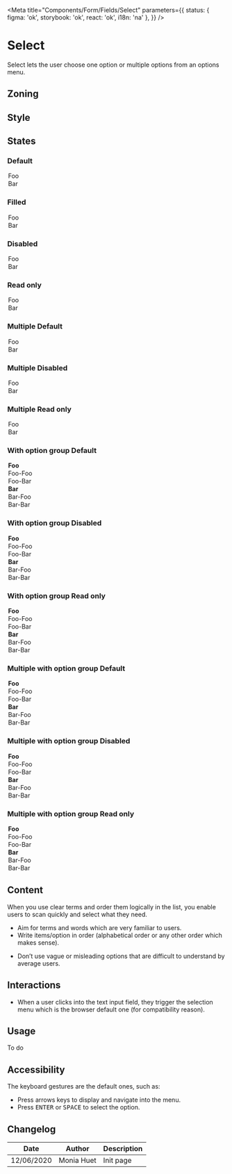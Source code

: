 

<Meta
	title="Components/Form/Fields/Select"
	parameters={{
		status: { figma: 'ok', storybook: 'ok', react: 'ok', i18n: 'na' },
	}}
/>

# Select

Select lets the user choose one option or multiple options from an options menu.

## Zoning

<FigmaImage
	src="https://www.figma.com/file/qc8oUSyVJM67gSsbTShftt/%F0%9F%93%90-Zoning?node-id=245%3A211"
	alt="zoning image for input select"
/>

## Style

<FigmaIframe
	light="https://www.figma.com/file/610Qgbz9dEHyTTkGeYHZh4/Inputs?node-id=0%3A229"
	dark="https://www.figma.com/file/610Qgbz9dEHyTTkGeYHZh4/Inputs?node-id=0%3A188"
/>

## States

### Default

<Canvas>
	<Story name="default">
		<Form.Select label="Default select" placeholder="Placeholder">
			<option>Foo</option>
			<option>Bar</option>
		</Form.Select>
	</Story>
</Canvas>

### Filled

<Canvas>
	<Story name="filled">
		<Form.Select label="Filled select" placeholder="Placeholder">
			<option>Foo</option>
			<option selected>Bar</option>
		</Form.Select>
	</Story>
</Canvas>

### Disabled

<Canvas>
	<Story name="disabled">
		<Form.Select label="Disabled Select" disabled>
			<option>Foo</option>
			<option selected>Bar</option>
		</Form.Select>
	</Story>
</Canvas>

### Read only

<Canvas>
	<Story name="read-only">
		<Form.Select label="Read-Only Select" readOnly>
			<option>Foo</option>
			<option selected>Bar</option>
		</Form.Select>
	</Story>
</Canvas>

### Multiple Default

<Canvas>
	<Story name="default multiple">
		<Form.Select label="Multiple Select" multiple>
			<option selected>Foo</option>
			<option selected>Bar</option>
		</Form.Select>
	</Story>
</Canvas>

### Multiple Disabled

<Canvas>
	<Story name="disabled multiple">
		<Form.Select label="Disabled Multiple Select" multiple disabled>
			<option selected>Foo</option>
			<option selected>Bar</option>
		</Form.Select>
	</Story>
</Canvas>

### Multiple Read only

<Canvas>
	<Story name="read-only multiple">
		<Form.Select label="Read-Only Multiple Select" multiple readOnly>
			<option selected>Foo</option>
			<option selected>Bar</option>
		</Form.Select>
	</Story>
</Canvas>

### With option group Default

<Canvas>
	<Story name="default object">
		<Form.Select label="Select">
			<optgroup label="Foo">
				<option>Foo-Foo</option>
				<option selected>Foo-Bar</option>
			</optgroup>
			<optgroup label="Bar">
				<option>Bar-Foo</option>
				<option>Bar-Bar</option>
			</optgroup>
		</Form.Select>
	</Story>
</Canvas>

### With option group Disabled

<Canvas>
	<Story name="disabled object">
		<Form.Select label="Disabled Select" disabled>
			<optgroup label="Foo">
				<option>Foo-Foo</option>
				<option selected>Foo-Bar</option>
			</optgroup>
			<optgroup label="Bar">
				<option>Bar-Foo</option>
				<option>Bar-Bar</option>
			</optgroup>
		</Form.Select>
	</Story>
</Canvas>

### With option group Read only

<Canvas>
	<Story name="read-only object">
		<Form.Select label="Read-Only Select" readOnly>
			<optgroup label="Foo">
				<option>Foo-Foo</option>
				<option selected>Foo-Bar</option>
			</optgroup>
			<optgroup label="Bar">
				<option>Bar-Foo</option>
				<option>Bar-Bar</option>
			</optgroup>
		</Form.Select>
	</Story>
</Canvas>

### Multiple with option group Default

<Canvas>
	<Story name="default multiple object">
		<Form.Select label="Select" multiple>
			<optgroup label="Foo">
				<option>Foo-Foo</option>
				<option selected>Foo-Bar</option>
			</optgroup>
			<optgroup label="Bar">
				<option>Bar-Foo</option>
				<option selected>Bar-Bar</option>
			</optgroup>
		</Form.Select>
	</Story>
</Canvas>

### Multiple with option group Disabled

<Canvas>
	<Story name="disabled multiple object">
		<Form.Select label="Disabled Select" multiple disabled>
			<optgroup label="Foo">
				<option>Foo-Foo</option>
				<option selected>Foo-Bar</option>
			</optgroup>
			<optgroup label="Bar">
				<option>Bar-Foo</option>
				<option selected>Bar-Bar</option>
			</optgroup>
		</Form.Select>
	</Story>
</Canvas>

### Multiple with option group Read only

<Canvas>
	<Story name="read-only multiple object">
		<Form.Select label="Read-Only Select" multiple readOnly>
			<optgroup label="Foo">
				<option>Foo-Foo</option>
				<option selected>Foo-Bar</option>
			</optgroup>
			<optgroup label="Bar">
				<option>Bar-Foo</option>
				<option selected>Bar-Bar</option>
			</optgroup>
		</Form.Select>
	</Story>
</Canvas>

## Content

When you use clear terms and order them logically in the list, you enable users to scan quickly and select what they need.

<Use>
	<Use.Do>
		<ul>
			<li>Aim for terms and words which are very familiar to users.</li>
			<li>
				Write items/option in order (alphabetical order or any other order which makes sense).
			</li>
		</ul>
	</Use.Do>
	<Use.Dont>
		<ul>
			<li>
				Don’t use vague or misleading options that are difficult to understand by average users.
			</li>
		</ul>
	</Use.Dont>
</Use>

## Interactions

- When a user clicks into the text input field, they trigger the selection menu which is the browser default one (for compatibility reason).

## Usage

To do

## Accessibility

The keyboard gestures are the default ones, such as:

- Press arrows keys to display and navigate into the menu.
- Press <kbd>ENTER</kbd> or <kbd>SPACE</kbd> to select the option.

## Changelog

| Date       | Author     | Description |
| ---------- | ---------- | ----------- |
| 12/06/2020 | Monia Huet | Init page   |
